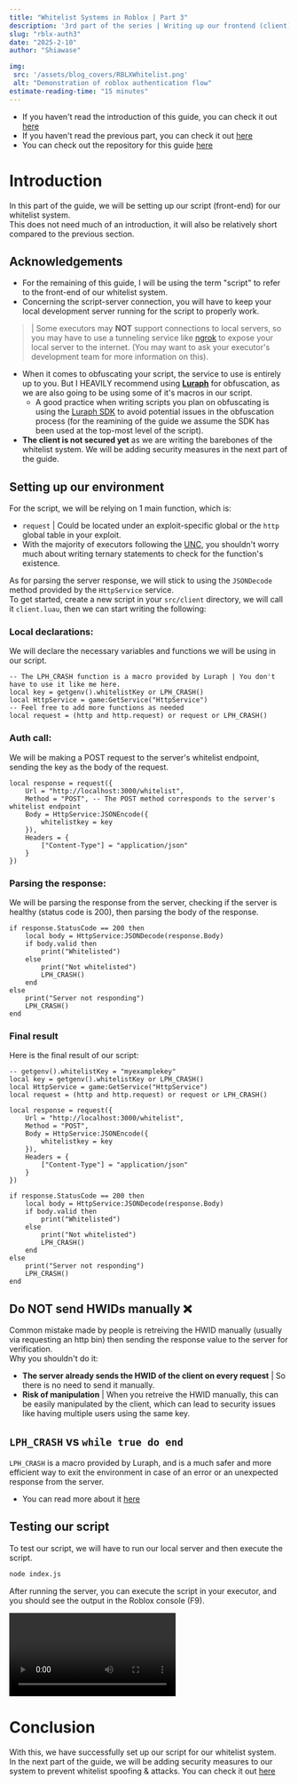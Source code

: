 ```yaml
---
title: "Whitelist Systems in Roblox | Part 3" 
description: '3rd part of the series | Writing up our frontend (client) for our whitelist system'
slug: "rblx-auth3"
date: "2025-2-10"
author: "Shiawase"

img:
 src: '/assets/blog_covers/RBLXWhitelist.png'
 alt: "Demonstration of roblox authentication flow"
estimate-reading-time: "15 minutes"
---
```


- If you haven't read the introduction of this guide, you can check it out [here](/blog/rblx-auth1)
- If you haven't read the previous part, you can check it out [here](/blog/rblx-auth2)
- You can check out the repository for this guide [here](https://github.com/Shiawaseu/RBLX-Whitelist)

# Introduction

In this part of the guide, we will be setting up our script (front-end) for our whitelist system.
<br />
This does not need much of an introduction, it will also be relatively short compared to the previous section.

## Acknowledgements
- For the remaining of this guide, I will be using the term "script" to refer to the front-end of our whitelist system.
- Concerning the script-server connection, you will have to keep your local development server running for the script to properly work.
> | Some executors may **NOT** support connections to local servers, so you may have to use a tunneling service like [ngrok](https://ngrok.com/) to expose your local server to the internet. (You may want to ask your executor's development team for more information on this).
- When it comes to obfuscating your script, the service to use is entirely up to you. But I HEAVILY recommend using **<a href="https://lura.ph/" className="text-indigo-700">Luraph</a>** for obfuscation, as we are also going to be using some of it's macros in our script.
  - A good practice when writing scripts you plan on obfuscating is using the <a href="https://github.com/Luraph/macrosdk/blob/main/luraphsdk.lua" className="text-indigo-400">Luraph SDK</a> to avoid potential issues in the obfuscation process (for the reamining of the guide we assume the SDK has been used at the top-most level of the script).
- **The client is not secured yet** as we are writing the barebones of the whitelist system. We will be adding security measures in the next part of the guide.
## Setting up our environment

For the script, we will be relying on 1 main function, which is:
- <code className="text-red-600">request</code> | Could be located under an exploit-specific global or the `http` global table in your exploit.
 - With the majority of executors following the [UNC](https://github.com/unified-naming-convention/NamingStandard), you shouldn't worry much about writing ternary statements to check for the function's existence.

As for parsing the server response, we will stick to using the `JSONDecode` method provided by the `HttpService` service.
<br />
To get started, create a new script in your <code className="text-yellow-600">src/client</code> directory, we will call it <code className="text-blue-600">client.luau</code>, then we can start writing the following:


### Local declarations:
We will declare the necessary variables and functions we will be using in our script.
```luau
-- The LPH_CRASH function is a macro provided by Luraph | You don't have to use it like me here.
local key = getgenv().whitelistKey or LPH_CRASH()
local HttpService = game:GetService("HttpService")
-- Feel free to add more functions as needed
local request = (http and http.request) or request or LPH_CRASH()
```

### Auth call:
We will be making a POST request to the server's whitelist endpoint, sending the key as the body of the request.
```luau
local response = request({
    Url = "http://localhost:3000/whitelist",
    Method = "POST", -- The POST method corresponds to the server's whitelist endpoint
    Body = HttpService:JSONEncode({
        whitelistkey = key
    }),
    Headers = {
        ["Content-Type"] = "application/json"
    }
})
```

### Parsing the response:
We will be parsing the response from the server, checking if the server is healthy (status code is 200), then parsing the body of the response.
```luau
if response.StatusCode == 200 then
    local body = HttpService:JSONDecode(response.Body)
    if body.valid then
        print("Whitelisted")
    else
        print("Not whitelisted")
        LPH_CRASH()
    end
else
    print("Server not responding")
    LPH_CRASH()
end
```

### Final result
Here is the final result of our script:
```luau
-- getgenv().whitelistKey = "myexamplekey"
local key = getgenv().whitelistKey or LPH_CRASH()
local HttpService = game:GetService("HttpService")
local request = (http and http.request) or request or LPH_CRASH()

local response = request({
    Url = "http://localhost:3000/whitelist",
    Method = "POST",
    Body = HttpService:JSONEncode({
        whitelistkey = key
    }),
    Headers = {
        ["Content-Type"] = "application/json"
    }
})

if response.StatusCode == 200 then
    local body = HttpService:JSONDecode(response.Body)
    if body.valid then
        print("Whitelisted")
    else
        print("Not whitelisted")
        LPH_CRASH()
    end
else
    print("Server not responding")
    LPH_CRASH()
end
```

## Do NOT send HWIDs manually ❌
Common mistake made by people is retreiving the HWID manually (usually via requesting an http bin) then sending the response value to the server for verification.
<br />
Why you shouldn't do it:
- **The server already sends the HWID of the client on every request** | So there is no need to send it manually.
- **Risk of manipulation** | When you retreive the HWID manually, this can be easily manipulated by the client, which can lead to security issues like having multiple users using the same key.


## `LPH_CRASH` vs `while true do end `

`LPH_CRASH` is a macro provided by Luraph, and is a much safer and more efficient way to exit the environment in case of an error or an unexpected response from the server.
- You can read more about it [here](https://lura.ph/dashboard/documents/macros)

## Testing our script

To test our script, we will have to run our local server and then execute the script.
<br />
```bash
node index.js
```

After running the server, you can execute the script in your executor, and you should see the output in the Roblox console (F9).

<video controls>
  <source src="/assets/blog_content//RBLXAuth3/execution.mp4" type="video/mp4" />
</video>

# Conclusion

With this, we have successfully set up our script for our whitelist system.
<br/>
In the next part of the guide, we will be adding security measures to our system to prevent whitelist spoofing & attacks. You can check it out [here](/blog/rblx-auth4)
